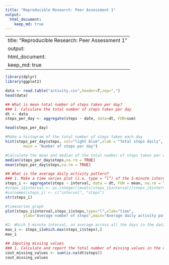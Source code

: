 ```yaml
---
title: "Reproducible Research: Peer Assessment 1"
output: 
  html_document:
    keep_md: true
---
```


---
title: "Reproducible Research: Peer Assessment 1"
output: 
  html_document:
    keep_md: true
------
```r
library(dplyr)
library(ggplot2)

```



```r
data <- read.table("activity.csv",header=T,sep=",")
head(data)
```


```r
## What is mean total number of steps taken per day?
### 1. Calculate the total number of steps taken per day
dt <- data
steps_per_day <- aggregate(steps ~ date, data=dt, FUN=sum)
```


```r
head(steps_per_day)
```





```r
#Make a histogram of the total number of steps taken each day
hist(steps_per_day$steps, col="light blue",xlab = "Total steps daily", 
        main = "Number of steps per day")

```

```r
#Calculate the mean and median of the total number of steps taken per day
median(steps_per_day$steps,na.rm = TRUE)
mean(steps_per_day$steps,na.rm = TRUE)

```


```r
## What is the average daily activity pattern?
### 1. Make a time series plot (i.e. type = “l”) of the 5-minute interval (x-axis) and the average number of steps taken, averaged across all days (y-axis)
steps_i <- aggregate(steps ~ interval, data = dt, FUN = mean, na.rm = TRUE)
#steps_i$interval <- as.integer(levels(steps_i$interval)[steps_i$interval])
#colnames(steps_i) <- c("interval", "steps")
str(steps_i)
```


```r
#timeseries graph
plot(steps_i$interval,steps_i$steps,type="l",xlab="time",
        ylab="Average number of steps",main="Average daily activity pattern")
```

```r
#2. Which 5-minute interval, on average across all the days in the dataset, contains the maximum number of steps?
max_i <- steps_i[which.max(steps_i$steps),]
max_i
```

```r
## Imputing missing values
### 1. Calculate and report the total number of missing values in the dataset (i.e. the total number of rows with NAs)
cout_missing_values <- sum(is.na(dt$steps))
cout_missing_values
```







